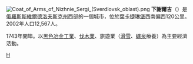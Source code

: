 {{coord|56|40|N|59|18|E|display=title}}
[[File:Coat_of_Arms_of_Nizhnie_Sergi_(Sverdlovsk_oblast).png|right]]
'''下謝爾吉'''（{{lang-ru|Ни́жние Се́рги}}）是[[俄羅斯|俄羅斯]][[斯維爾德洛夫斯克州|斯維爾德洛夫斯克州]]西部的一個城市，位於[[葉卡捷琳堡|葉卡捷琳堡]]西南偏西120公里。2002年人口12,567人。

1743年開埠。以[[黑色金屬|黑色冶金工業]]、[[林業|伐木業]]、旅遊業（[[滑雪|滑雪]]、[[礦泉水|礦泉]]療養）為主要經濟活動。

{{斯維爾德洛夫斯克州城市}}

[[Category:斯維爾德洛夫斯克州城市|Н]]